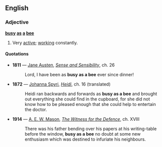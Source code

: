 ==English==

===Adjective===
'''[[busy]] [[as]] [[a]] [[bee]]'''

# Very [[active]]; [[work]]ing constantly.

====Quotations====
*'''1811''' — [[w:Jane Austen|Jane Austen]], ''[[s:Sense and Sensibility|Sense and Sensibility]]'', ch. 26
*: Lord, I have been as '''busy as a bee''' ever since dinner!
*'''1872''' — [[w:Johanna Spyri|Johanna Spyri]], ''[[s:Heidi|Heidi]]'', ch. 16 (translated)
*:Heidi ran backwards and forwards as '''busy as a bee''' and brought out everything she could find in the cupboard, for she did not know how to be pleased enough that she could help to entertain the doctor.
*'''1914''' — [[w:A. E. W. Mason|A. E. W. Mason]], ''[[s:The Witness for the Defence|The Witness for the Defence]]'', ch. XVIII
*:There was his father bending over his papers at his writing-table before the window, '''busy as a bee''' no doubt at some new enthusiasm which was destined to infuriate his neighbours.